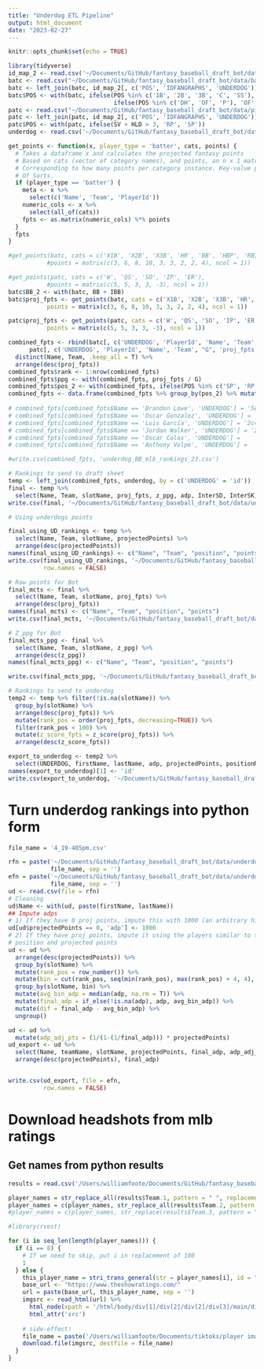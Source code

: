 ```yaml
---
title: "Underdog ETL Pipeline"
output: html_document
date: "2023-02-27"
---
```


```r
knitr::opts_chunk$set(echo = TRUE)
```

```r
library(tidyverse)
id_map_2 <- read.csv('~/Documents/GitHub/fantasy_baseball_draft_bot/data/id_map_2.csv')
batc <- read.csv("~/Documents/GitHub/fantasy_baseball_draft_bot/data/bat_atc_23.csv")
batc <- left_join(batc, id_map_2[, c('POS', 'IDFANGRAPHS', 'UNDERDOG')], by = c('PlayerId' = 'IDFANGRAPHS'))
batc$POS <- with(batc, ifelse(POS %in% c('1B', '2B', '3B', 'C', 'SS'), 'IF',
                              ifelse(POS %in% c('DH', 'OF', 'P'), 'OF', POS)))
patc <- read.csv("~/Documents/GitHub/fantasy_baseball_draft_bot/data/pitch_atc_23.csv")
patc <- left_join(patc, id_map_2[, c('POS', 'IDFANGRAPHS', 'UNDERDOG')], by = c('PlayerId' = 'IDFANGRAPHS')) 
patc$POS <- with(patc, ifelse(SV + HLD > 3, 'RP', 'SP'))
underdog <- read.csv('~/Documents/GitHub/fantasy_baseball_draft_bot/data/underdog_rankings_raw.csv')

```

```r
get_points <- function(x, player_type = 'batter', cats, points) {
  # Takes a dataframe x and calculates the projected fantasy points
  # Based on cats (vector of category names), and points, an n x 1 matrix
  # Corresponding to how many points per category instance. Key-value pairs
  # Of Sorts.
  if (player_type == 'batter') {
    meta <- x %>% 
      select(c('Name', 'Team', 'PlayerId'))
    numeric_cols <- x %>% 
      select(all_of(cats))
    fpts <- as.matrix(numeric_cols) %*% points
  }
  fpts
}

#get_points(batc, cats = c('X1B', 'X2B', 'X3B', 'HR', 'BB', 'HBP', 'RBI', 'R', 'SB'),
           #points = matrix(c(3, 6, 8, 10, 3, 3, 2, 2, 4), ncol = 1))

#get_points(patc, cats = c('W', 'QS', 'SO', 'IP', 'ER'),
           #points = matrix(c(5, 5, 3, 3, -3), ncol = 1))
batc$BB_2 <- with(batc, BB + IBB)
batc$proj_fpts <- get_points(batc, cats = c('X1B', 'X2B', 'X3B', 'HR', 'BB_2', 'HBP', 'RBI', 'R', 'SB'),
           points = matrix(c(3, 6, 8, 10, 3, 3, 2, 2, 4), ncol = 1))

patc$proj_fpts <- get_points(patc, cats = c('W', 'QS', 'SO', 'IP', 'ER'),
           points = matrix(c(5, 5, 3, 3, -3), ncol = 1))
```

```r
combined_fpts <- rbind(batc[, c('UNDERDOG', 'PlayerId', 'Name', 'Team', 'G', 'proj_fpts', 'POS', 'InterSD', 'InterSK', 'IntraSD')],
      patc[, c('UNDERDOG', 'PlayerId', 'Name', 'Team', "G", 'proj_fpts', 'POS', 'InterSD', 'InterSK', 'IntraSD')]) %>% 
  distinct(Name, Team, .keep_all = T) %>% 
  arrange(desc(proj_fpts))
combined_fpts$rank <- 1:nrow(combined_fpts)
combined_fpts$ppg <- with(combined_fpts, proj_fpts / G)
combined_fpts$pos_2 <- with(combined_fpts, ifelse(POS %in% c('SP', 'RP'), 'P', ifelse(POS %in% c('IF', 'OF'), 'IF/OF', NA)))
combined_fpts <- data.frame(combined_fpts %>% group_by(pos_2) %>% mutate(z_ppg = z_score(ppg)))
                            
# combined_fpts[combined_fpts$Name == 'Brandon Lowe', 'UNDERDOG'] = '5e2a3754-118c-47a7-b81e-51fb0c1ec8f3'
# combined_fpts[combined_fpts$Name == 'Oscar Gonzalez', 'UNDERDOG'] = '44b1df17-224b-4fe3-98cd-dae156588aa6'
# combined_fpts[combined_fpts$Name == 'Luis García', 'UNDERDOG'] = '2c46371b-4141-4729-bbd4-cd3dff0a7bb6'
# combined_fpts[combined_fpts$Name == 'Jordan Walker', 'UNDERDOG'] = '2c46371b-4141-4729-bbd4-cd3dff0a7bb6'
# combined_fpts[combined_fpts$Name == 'Oscar Colas', 'UNDERDOG'] = 
# combined_fpts[combined_fpts$Name == 'Anthony Volpe', 'UNDERDOG'] = 

#write.csv(combined_fpts, 'underdog_BB_mlb_rankings_23.csv')

# Rankings to send to draft sheet
temp <- left_join(combined_fpts, underdog, by = c('UNDERDOG' = 'id'))
final <- temp %>%
  select(Name, Team, slotName, proj_fpts, z_ppg, adp, InterSD, InterSK, IntraSD, UNDERDOG, PlayerId)
write.csv(final, '~/Documents/GitHub/fantasy_baseball_draft_bot/data/underdog_BB_mlb_rankings_23.csv')

# Using underdogs points

final_using_UD_rankings <- temp %>%
  select(Name, Team, slotName, projectedPoints) %>% 
  arrange(desc(projectedPoints))
names(final_using_UD_rankings) <- c("Name", "Team", "position", "points")
write.csv(final_using_UD_rankings, '~/Documents/GitHub/fantasy_baseball_draft_bot/data/mcts_players_UD_proj.csv',
          row.names = FALSE)

# Raw points for Bot
final_mcts <- final %>%
  select(Name, Team, slotName, proj_fpts) %>% 
  arrange(desc(proj_fpts))
names(final_mcts) <- c("Name", "Team", "position", "points")
write.csv(final_mcts, '~/Documents/GitHub/fantasy_baseball_draft_bot/data/mcts_players.csv', row.names = FALSE)

# Z_ppg for Bot
final_mcts_ppg <- final %>%
  select(Name, Team, slotName, z_ppg) %>% 
  arrange(desc(z_ppg))
names(final_mcts_ppg) <- c("Name", "Team", "position", "points")

write.csv(final_mcts_ppg, '~/Documents/GitHub/fantasy_baseball_draft_bot/data/mcts_players_2.csv', row.names = FALSE)

# Rankings to send to underdog
temp2 <- temp %>% filter(!is.na(slotName)) %>%
  group_by(slotName) %>%
  arrange(desc(proj_fpts)) %>%
  mutate(rank_pos = order(proj_fpts, decreasing=TRUE)) %>% 
  filter(rank_pos < 100) %>%
  mutate(z_score_fpts = z_score(proj_fpts)) %>% 
  arrange(desc(z_score_fpts))

export_to_underdog <- temp2 %>% 
  select(UNDERDOG, firstName, lastName, adp, projectedPoints, positionRank, slotName, teamName, lineupStatus, byeWeek)
names(export_to_underdog)[1] <- 'id'
write.csv(export_to_underdog, '~/Documents/GitHub/fantasy_baseball_draft_bot/data/underdog_rankings_updated.csv', row.names = FALSE)
```

# Turn underdog rankings into python form

```r
file_name = '4_19-405pm.csv'

rfn = paste('~/Documents/GitHub/fantasy_baseball_draft_bot/data/underdog_daily_data/raw/',
            file_name, sep = '')
efn = paste('~/Documents/GitHub/fantasy_baseball_draft_bot/data/underdog_daily_data/cleaned/',
            file_name, sep = '')
ud <- read.csv(file = rfn)
# Cleaning
ud$Name <- with(ud, paste(firstName, lastName))
## Impute adps
# 1) If they have 0 proj points, impute this with 1000 (an arbitrary high number)
ud[ud$projectedPoints == 0, 'adp'] <- 1000
# 2) If they have proj points, impute it using the players similar to them in 
# position and projected points
ud <- ud %>%
  arrange(desc(projectedPoints)) %>%
  group_by(slotName) %>% 
  mutate(rank_pos = row_number()) %>%  
  mutate(bin = cut(rank_pos, seq(min(rank_pos), max(rank_pos) + 4, 4), right = FALSE)) %>%
  group_by(slotName, bin) %>%  
  mutate(avg_bin_adp = median(adp, na.rm = T)) %>% 
  mutate(final_adp = if_else(!is.na(adp), adp, avg_bin_adp)) %>% 
  mutate(dif = final_adp - avg_bin_adp) %>% 
  ungroup()

ud <- ud %>% 
  mutate(adp_adj_pts = (1/(1-(1/final_adp))) * projectedPoints)
ud_export <- ud %>% 
  select(Name, teamName, slotName, projectedPoints, final_adp, adp_adj_pts) %>% 
  arrange(desc(projectedPoints), final_adp)


write.csv(ud_export, file = efn,
          row.names = FALSE)
```

# Download headshots from mlb ratings

## Get names from python results

```r
results = read.csv('/Users/williamfoote/Documents/GitHub/fantasy_baseball_draft_bot/data/underdog_daily_data/results/4_19-405pm-results.csv')

player_names = str_replace_all(results$Team.1, pattern = " ", replacement = "-")
player_names = c(player_names, str_replace_all(results$Team.2, pattern = " ", replacement = "-"))
#player_names = c(player_names, str_replace(results$Team.3, pattern = " ", replacement = "-"))
```


```r
#library(rvest)

for (i in seq_len(length(player_names))) {
  if (i == 8) {
    # If we need to skip, put i in replacement of 100
    1
  } else {
    this_player_name = stri_trans_general(str = player_names[i], id = "Latin-ASCII")
    base_url <- "https://www.theshowratings.com/"
    url = paste(base_url, this_player_name, sep = '')
    imgsrc <- read_html(url) %>%
      html_node(xpath = '/html/body/div[1]/div[2]/div[2]/div[3]/main/div/div[2]/div[1]/img') %>%
      html_attr('src')
    
    # side-effect!
    file_name = paste('/Users/williamfoote/Documents/tiktoks/player images/', strsplit(url, '/')[[1]][length(strsplit(url, '/')[[1]])], '.png', sep = '')
    download.file(imgsrc, destfile = file_name)
  }
}

```

